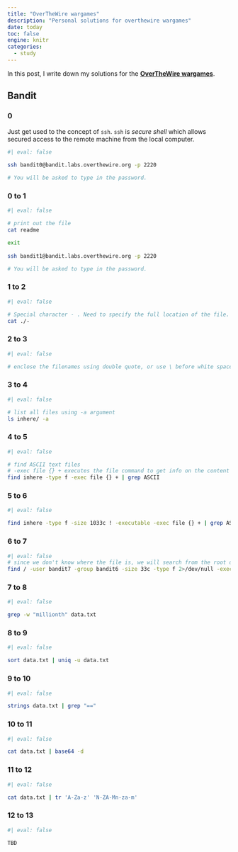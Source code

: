 ```yaml
---
title: "OverTheWire wargames"
description: "Personal solutions for overthewire wargames"
date: today
toc: false
engine: knitr
categories:
  - study
---
```


In this post, I write down my solutions for the [**OverTheWire wargames**](https://overthewire.org/wargames/). 

## Bandit

### 0

Just get used to the concept of `ssh`. `ssh` is *secure shell* which allows secured access to the remote machine from the local computer.

```bash
#| eval: false
 
ssh bandit0@bandit.labs.overthewire.org -p 2220

# You will be asked to type in the password.
```

### 0 to 1

```bash
#| eval: false

# print out the file
cat readme

exit
 
ssh bandit1@bandit.labs.overthewire.org -p 2220

# You will be asked to type in the password.
```

### 1 to 2

```bash
#| eval: false

# Special character - . Need to specify the full location of the file. 
cat ./-

```

### 2 to 3

```bash
#| eval: false

# enclose the filenames using double quote, or use \ before white space.

```

### 3 to 4

```bash
#| eval: false

# list all files using -a argument
ls inhere/ -a

```

### 4 to 5

```bash
#| eval: false

# find ASCII text files
# -exec file {} + executes the file command to get info on the content
find inhere -type f -exec file {} + | grep ASCII


```

### 5 to 6

```bash
#| eval: false

find inhere -type f -size 1033c ! -executable -exec file {} + | grep ASCII
```

### 6 to 7

```bash
#| eval: false
# since we don't know where the file is, we will search from the root directory
find / -user bandit7 -group bandit6 -size 33c -type f 2>/dev/null -exec cat {} \;

```

### 7 to 8

```bash
#| eval: false

grep -w "millionth" data.txt
```

### 8 to 9

```bash
#| eval: false

sort data.txt | uniq -u data.txt
```

### 9 to 10

```bash
#| eval: false

strings data.txt | grep "=="
```

### 10 to 11

```bash
#| eval: false

cat data.txt | base64 -d
```

### 11 to 12

```bash
#| eval: false

cat data.txt | tr 'A-Za-z' 'N-ZA-Mn-za-m'
```

### 12 to 13

```bash
#| eval: false

TBD
```